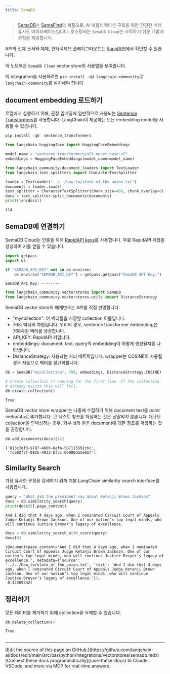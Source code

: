 ```yaml
---
title: SemaDB
---
```


> [SemaDB](https://www.semafind.com/products/semadb)는 [SemaFind](https://www.semafind.com)의 제품으로, AI 애플리케이션 구축을 위한 간편한 벡터 유사도 데이터베이스입니다. 호스팅되는 `SemaDB Cloud`는 시작하기 쉬운 개발자 경험을 제공합니다.

API의 전체 문서와 예제, 인터랙티브 플레이그라운드는 [RapidAPI](https://rapidapi.com/semafind-semadb/api/semadb)에서 확인할 수 있습니다.

이 노트북은 `SemaDB Cloud` vector store의 사용법을 보여줍니다.

이 integration을 사용하려면 `pip install -qU langchain-community`로 `langchain-community`를 설치해야 합니다

## document embedding 로드하기

로컬에서 실행하기 위해, 문장 임베딩에 일반적으로 사용되는 [Sentence Transformers](https://www.sbert.net/)를 사용합니다. LangChain이 제공하는 모든 embedding model을 사용할 수 있습니다.

```python
pip install -qU  sentence_transformers
```

```python
from langchain_huggingface import HuggingFaceEmbeddings

model_name = "sentence-transformers/all-mpnet-base-v2"
embeddings = HuggingFaceEmbeddings(model_name=model_name)
```

```python
from langchain_community.document_loaders import TextLoader
from langchain_text_splitters import CharacterTextSplitter

loader = TextLoader("../../how_to/state_of_the_union.txt")
documents = loader.load()
text_splitter = CharacterTextSplitter(chunk_size=400, chunk_overlap=0)
docs = text_splitter.split_documents(documents)
print(len(docs))
```

```output
114
```

## SemaDB에 연결하기

SemaDB Cloud는 인증을 위해 [RapidAPI keys](https://rapidapi.com/semafind-semadb/api/semadb)를 사용합니다. 무료 RapidAPI 계정을 생성하여 키를 얻을 수 있습니다.

```python
import getpass
import os

if "SEMADB_API_KEY" not in os.environ:
    os.environ["SEMADB_API_KEY"] = getpass.getpass("SemaDB API Key:")
```

```output
SemaDB API Key: ········
```

```python
from langchain_community.vectorstores import SemaDB
from langchain_community.vectorstores.utils import DistanceStrategy
```

SemaDB vector store의 매개변수는 API를 직접 반영합니다:

- "mycollection": 이 벡터들을 저장할 collection 이름입니다.
- 768: 벡터의 차원입니다. 우리의 경우, sentence transformer embedding은 768차원 벡터를 생성합니다.
- API_KEY: RapidAPI 키입니다.
- embeddings: document, text, query의 embedding이 어떻게 생성될지를 나타냅니다.
- DistanceStrategy: 사용되는 거리 메트릭입니다. wrapper는 COSINE이 사용될 경우 자동으로 벡터를 정규화합니다.

```python
db = SemaDB("mycollection", 768, embeddings, DistanceStrategy.COSINE)

# Create collection if running for the first time. If the collection
# already exists this will fail.
db.create_collection()
```

```output
True
```

SemaDB vector store wrapper는 나중에 수집하기 위해 document text를 point metadata로 추가합니다. 큰 텍스트 청크를 저장하는 것은 *권장되지 않습니다*. 대규모 collection을 인덱싱하는 경우, 외부 Id와 같은 document에 대한 참조를 저장하는 것을 권장합니다.

```python
db.add_documents(docs)[:2]
```

```output
['813c7ef3-9797-466b-8afa-587115592c6c',
 'fc392f7f-082b-4932-bfcc-06800db5e017']
```

## Similarity Search

가장 유사한 문장을 검색하기 위해 기본 LangChain similarity search interface를 사용합니다.

```python
query = "What did the president say about Ketanji Brown Jackson"
docs = db.similarity_search(query)
print(docs[0].page_content)
```

```output
And I did that 4 days ago, when I nominated Circuit Court of Appeals Judge Ketanji Brown Jackson. One of our nation’s top legal minds, who will continue Justice Breyer’s legacy of excellence.
```

```python
docs = db.similarity_search_with_score(query)
docs[0]
```

```output
(Document(page_content='And I did that 4 days ago, when I nominated Circuit Court of Appeals Judge Ketanji Brown Jackson. One of our nation’s top legal minds, who will continue Justice Breyer’s legacy of excellence.', metadata={'source': '../../how_to/state_of_the_union.txt', 'text': 'And I did that 4 days ago, when I nominated Circuit Court of Appeals Judge Ketanji Brown Jackson. One of our nation’s top legal minds, who will continue Justice Breyer’s legacy of excellence.'}),
 0.42369342)
```

## 정리하기

모든 데이터를 제거하기 위해 collection을 삭제할 수 있습니다.

```python
db.delete_collection()
```

```output
True
```

```python

```

---

<Callout icon="pen-to-square" iconType="regular">
    [Edit the source of this page on GitHub.](https://github.com/langchain-ai/docs/edit/main/src/oss/python/integrations/vectorstores/semadb.mdx)
</Callout>
<Tip icon="terminal" iconType="regular">
    [Connect these docs programmatically](/use-these-docs) to Claude, VSCode, and more via MCP for    real-time answers.
</Tip>
